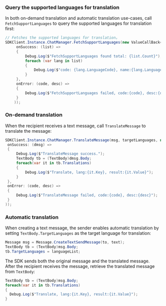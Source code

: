 <PlatformWrapper platform="windows">

### Query the supported languages for translation

In both on-demand translation and automatic translation use-cases, call `FetchSupportLanguages` to query the supported languages for translation first:

```csharp
// Fetches the supported languages for translation。
SDKClient.Instance.ChatManager.FetchSupportLanguages(new ValueCallBack<List<SupportLanguage>>(
     onSuccess: (list) =>
     {
         Debug.Log($"FetchSupportLanguages found total: {list.Count}");
         foreach (var lang in list)
         {
             Debug.Log($"code: {lang.LanguageCode}, name:{lang.LanguageName}, nativename:{lang.LanguageNativeName}");
         }
     },
     onError: (code, desc) =>
     {
         Debug.Log($"FetchSupportLanguages failed, code:{code}, desc:{desc}");
     }
    ));
```

### On-demand translation

When the recipient receives a text message, call `TranslateMessage` to translate the message:

```csharp
SDKClient.Instance.ChatManager.TranslateMessage(msg, targetLanguages, new ValueCallBack<Message>(
 onSuccess: (dmsg) =>
 {
     Debug.Log($"TranslateMessage success.");
     TextBody tb = (TextBody)dmsg.Body;
     foreach(var it in tb.Translations)
     {
         Debug.Log($"Translate, lang:{it.Key}, result:{it.Value}");
     }
 },
 onError: (code, desc) =>
 {
     Debug.Log($"TranslateMessage failed, code:{code}, desc:{desc}");
 }
));
```

### Automatic translation

When creating a text message, the sender enables automatic translation by setting `TextBody.TargetLanguages` as the target language for translation:

```csharp
Message msg = Message.CreateTextSendMessage(to, text);
TextBody tb = (TextBody)msg.Body;
tb.TargetLanguages = languageList;
```

The SDK sends both the original message and the translated message. After the recipient receives the message, retrieve the translated message from `TextBody`:

```csharp
TextBody tb = (TextBody)msg.Body;
foreach(var it in tb.Translations)
{
  Debug.Log($"Translate, lang:{it.Key}, result:{it.Value}");
}
```

</PlatformWrapper>